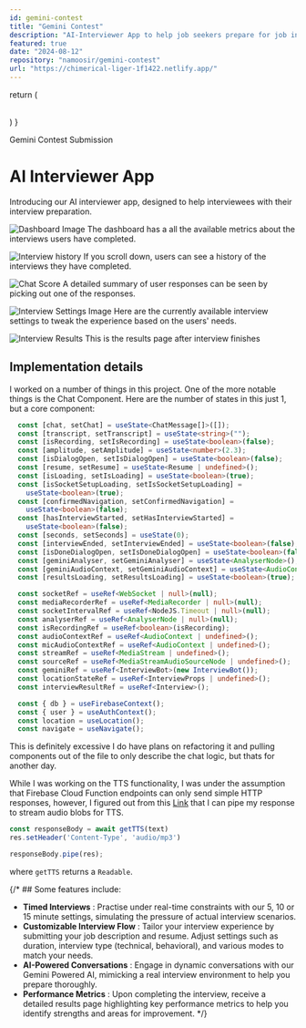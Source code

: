 ```yaml
---
id: gemini-contest
title: "Gemini Contest"
description: "AI-Interviewer App to help job seekers prepare for job interviews. Powered by Google Gemini."
featured: true
date: "2024-08-12"
repository: "namoosir/gemini-contest"
url: "https://chimerical-liger-1f1422.netlify.app/"
---
```


  return (
    <div className="flex gap-x-3">
      <FaReact className="w-6 h-6" />
      <SiTypescript className="w-6 h-6"/>
      <SiFirebase className="w-6 h-6"/>
      <SiDeepgram className="w-6 h-6"/>
      <SiGooglegemini className="w-6 h-6"/>
      <SiShadcnui className="w-6 h-6"/>
    </div>    
  )
}

<Technologies />

Gemini Contest Submission

# AI Interviewer App
Introducing our AI interviewer app, designed to help interviewees with their interview preparation. 

![Dashboard Image](../project-images/gemini-contest/dashboard.png "Dashboard")
The dashboard has a all the available metrics about the interviews users have completed.

![Interview history](../project-images/gemini-contest/interview-history.png "interview-history")
If you scroll down, users can see a history of the interviews they have completed.

![Chat Score](../project-images/gemini-contest/chat-score.png "chat-score")
A detailed summary of user responses can be seen by picking out one of the responses.

![Interview Settings Image](../project-images/gemini-contest/settings.png "Settings")
Here are the currently available interview settings to tweak the experience based on the users' needs.

![Interview Results](../project-images/gemini-contest/result.png "result")
This is the results page after interview finishes

## Implementation details
I worked on a number of things in this project. One of the more notable things is the Chat Component. Here are the number of states in this just 1, but a core component:
```ts
  const [chat, setChat] = useState<ChatMessage[]>([]);
  const [transcript, setTranscript] = useState<string>("");
  const [isRecording, setIsRecording] = useState<boolean>(false);
  const [amplitude, setAmplitude] = useState<number>(2.3);
  const [isDialogOpen, setIsDialogOpen] = useState<boolean>(false);
  const [resume, setResume] = useState<Resume | undefined>();
  const [isLoading, setIsLoading] = useState<boolean>(true);
  const [isSocketSetupLoading, setIsSocketSetupLoading] =
    useState<boolean>(true);
  const [confirmedNavigation, setConfirmedNavigation] =
    useState<boolean>(false);
  const [hasInterviewStarted, setHasInterviewStarted] =
    useState<boolean>(false);
  const [seconds, setSeconds] = useState(0);
  const [interviewEnded, setInterviewEnded] = useState<boolean>(false);
  const [isDoneDialogOpen, setIsDoneDialogOpen] = useState<boolean>(false);
  const [geminiAnalyser, setGeminiAnalyser] = useState<AnalyserNode>();
  const [geminiAudioContext, setGeminiAudioContext] = useState<AudioContext>();
  const [resultsLoading, setResultsLoading] = useState<boolean>(true);

  const socketRef = useRef<WebSocket | null>(null);
  const mediaRecorderRef = useRef<MediaRecorder | null>(null);
  const socketIntervalRef = useRef<NodeJS.Timeout | null>(null);
  const analyserRef = useRef<AnalyserNode | null>(null);
  const isRecordingRef = useRef<boolean>(isRecording);
  const audioContextRef = useRef<AudioContext | undefined>();
  const micAudioContextRef = useRef<AudioContext | undefined>();
  const streamRef = useRef<MediaStream | undefined>();
  const sourceRef = useRef<MediaStreamAudioSourceNode | undefined>();
  const geminiRef = useRef<InterviewBot>(new InterviewBot());
  const locationStateRef = useRef<InterviewProps | undefined>();
  const interviewResultRef = useRef<Interview>();

  const { db } = useFirebaseContext();
  const { user } = useAuthContext();
  const location = useLocation();
  const navigate = useNavigate();
```
This is definitely excessive I do have plans on refactoring it and pulling components out of the file to only describe the chat logic, but thats for another day.


While I was working on the TTS functionality, I was under the assumption that Firebase Cloud Function endpoints can only send simple HTTP responses, however, I
figured out from this [Link](https://github.com/firebase/firebase-functions/issues/401 "Link") that I can pipe my response to stream audio blobs for TTS.
```ts
const responseBody = await getTTS(text)
res.setHeader('Content-Type', 'audio/mp3')

responseBody.pipe(res);
```
where ```getTTS``` returns a ```Readable```.


{/* ## Some features include:
- **Timed Interviews** : Practise under real-time constraints with our 5, 10 or 15 minute settings, simulating the pressure of actual interview scenarios.
- **Customizable Interview Flow** : Tailor your interview experience by submitting your job description and resume. Adjust settings such as duration, interview type (technical, behavioral), and various modes to match your needs. 
- **AI-Powered Conversations** : Engage in dynamic conversations with our Gemini Powered AI, mimicking a real interview environment to help you prepare thoroughly.
- **Performance Metrics** : Upon completing the interview, receive a detailed results page highlighting key performance metrics to help you identify strengths and areas for improvement. */}


